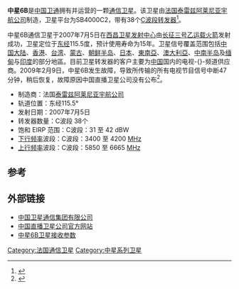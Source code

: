 {{NoteTA|G1=Communication}}
{{Infobox spacecraft
|Bus = {{FRA}}[[泰雷兹阿莱尼亚宇航公司|泰雷兹阿莱尼亚宇航公司]] SB4000C2
|Longitude = 115.5°E
|Major_Contractors = 
|Organisation = [[中国航天科技集团公司|中国航天科技集团公司]]
|Carrier_Rocket = [[长征三号乙运载火箭|长征三号乙运载火箭]]
|Launch_Site = [[西昌卫星发射中心|西昌卫星发射中心]]
|Launch = 2007年7月5日
|Orbit_regime = [[地球同步轨道|地球同步轨道]]
|Mission_Type = [[通信广播卫星|通信广播卫星]]
}}
'''中星6B'''是[[中国卫通|中国卫通]]拥有并运营的一颗[[通信卫星|通信卫星]]。该卫星由[[法国|法国]][[泰雷兹阿莱尼亚宇航公司|泰雷兹阿莱尼亚宇航公司]]制造，卫星平台为SB4000C2，带有38个[[C波段转发器|C波段转发器]]<ref>{{cite web|url=http://www.chinasatcom.com/n782704/n3412226/index.html|title=中国卫通集团股份有限公司-中星6B|accessdate=2022-04-30}}</ref>。

中星6B通信卫星于2007年7月5日在[[西昌卫星发射中心|西昌卫星发射中心]]由[[长征三号乙运载火箭|长征三号乙运载火箭]]发射成功，卫星定位于[[东经|东经]]115.5度，预计使用寿命为15年。卫星信号覆盖范围包括[[中国大陆|中国大陆]]、[[香港|香港]]、[[台湾|台湾]]、[[蒙古|蒙古]]、[[朝鲜半岛|朝鲜半岛]]、[[日本|日本]]、[[東南亞|東南亞]]、[[澳大利亞|澳大利亞]]、[[中南半岛|中南半岛]]及[[缅甸|缅甸]]与[[印度|印度]]的部分地區。目前卫星转发器的客户主要为[[中華人民共和國|中国]]国内的电视-{}-频道供应商。2009年2月9日，中星6B发生故障，导致所传输的所有电视节目信号中断47分钟，稍后恢复，故障原因中国直播卫星公司没有公布<ref>{{Cite web |url=http://tech.sina.com.cn/t/2009-02-12/01592814975.shtml |title=中星6B停工47分钟考验直播星公司8星计划 |accessdate=2009-02-13 |archive-date=2014-10-21 |archive-url=https://web.archive.org/web/20141021024638/http://tech.sina.com.cn/t/2009-02-12/01592814975.shtml |dead-url=no }}</ref>。

* 制造商：法国[[泰雷兹阿莱尼亚宇航公司|泰雷兹阿莱尼亚宇航公司]]
* 轨道位置：东经115.5°
* 发射日期：2007年7月5日
* 转发器数量：C波段 38个
* 饱和 EIRP 范围：C波段：31 至 42 dBW
* [[下行频率|下行频率]]波段：C波段：3400 至 4200 [[MHz|MHz]]
* [[上行频率|上行频率]]波段：C波段：5850 至 6665 [[MHz|MHz]]

==参考==
{{reflist}}

==外部链接==
* [http://www.chinasatcom.com  中国卫星通信集团有限公司]{{Wayback|url=http://www.chinasatcom.com/ |date=20200916113051 }}
* [http://www.chinadbsat.com/satellite.asp?theName=%D6%D0%D0%C76B&id=4 中国直播卫星公司官方网站]{{dead link|date=2017年11月 |bot=InternetArchiveBot |fix-attempted=yes }}
* [https://web.archive.org/web/20181128123020/http://www.asiatvro.net/channelinfo/115.5.htm 中星6B卫星接收参数]

{{coord|0|115.5|display=title}}
{{中华人民共和国航天}}
{{航天小作品}}
[[Category:法国通信卫星|Category:法国通信卫星]]
[[Category:中星系列卫星|Category:中星系列卫星]]